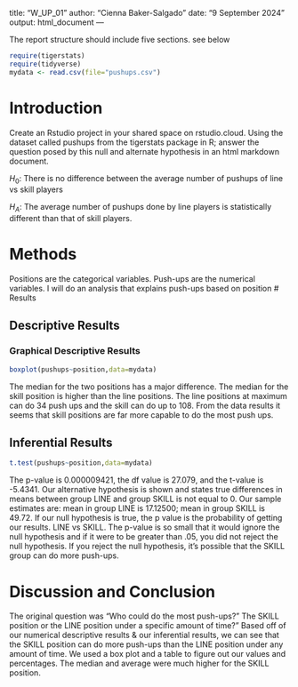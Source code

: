 
title: "W_UP_01"
author: "Cienna Baker-Salgado"
date: "9 September 2024"
output: html_document
---



The report structure should include five sections.  see below



```r
require(tigerstats)
require(tidyverse)
mydata <- read.csv(file="pushups.csv")
```

# Introduction

<!--In this section you explain what you are trying to show. Where did the data come from? What is the research or other question you are trying to answer?!-->

Create an Rstudio project in your shared space on rstudio.cloud.  Using the dataset called pushups from the tigerstats package in R; answer the question posed by this null and alternate hypothesis in an html markdown document.

$H_0$: There is no difference between the average number of pushups of line vs skill players

$H_A$: The average number of pushups done by line players is statistically different than that of skill players.

# Methods

<!--Decide on your methods: use "variable analysis" or other appropriate descriptors. Make sure to choose at least one graphical method and at least one numerical method.!-->
Positions are the categorical variables. Push-ups are the numerical variables. I will do an analysis that explains push-ups based on position
# Results

<!--Divide this section into two sub-sections: One for your descriptive results and one for your inferential results.!-->

## Descriptive Results

### Graphical Descriptive Results
```r
boxplot(pushups~position,data=mydata)
```
<!--Graphical results here. Make sure to show your code. Provide appropriate labels for axes, giving units if possible, and provide a good title for the graph, too. Use the graphical results to describe the patterns if any that exist in the data as focused toward the research question!-

The push-ups are on the y-axis and positions on the x-axis of the box plot. On the box plot, there is a large segment on each whisker plot. The average push-ups for the positions looks to be different. The skill position seems to do more push-ups based off of the y-axis (pushups)

### Numerical Descriptive Results
```r
favstats(pushups~position,data=mydata)
```


<!--Numerical results go here. Use the numerical results to describe the patterns if any that exist in the data as focused toward the research question!-->


The median for the two positions has a major difference. The median for the skill position is higher than the line positions. The line positions at maximum can do  34 push ups and the skill can do up to 108. From the data results it seems that skill positions are far more capable to do the most push ups.

## Inferential Results
```r
t.test(pushups~position,data=mydata)
```


<!--State hypothesis clearly. Make sure your discussion of the inferential test covers all the aspects that the test output produces, such as test statistic, p-value etc. Make a decision about the null hypothesis, explain the assumptions on which the selected test/procedure was based, and why the chosen procedure satisfys the assumptions and is appropriate to answer the research question!-->


The p-value is 0.000009421, the df value is 27.079, and the t-value is -5.4341. Our alternative hypothesis is shown and states true differences in means between group LINE and group SKILL is not equal to 0. Our sample estimates are: mean in group LINE is 17.12500; mean in group SKILL is 49.72. If our null hypothesis is true, the p value is the probability of getting our results. LINE vs SKILL. The p-value is so small that it would ignore the null hypothesis and if it were to be greater than .05, you did not reject the null hypothesis. If you reject the null hypothesis, it's possible that the SKILL group can do more push-ups.

# Discussion and Conclusion

<!--Discussion and conclusion here. If you found a relationship be sure to consider whether the relationship occurs because one of the variavbles causes the other, or whether they perhasps are related for some other reason. Watch the chapter 6 videos from the GeorgeTown videos collection.!-->

The original question was "Who could do the most push-ups?" The SKILL position or the LINE position under a specific amount of time?" Based off of our numerical descriptive results & our inferential results, we can see that the SKILL position can do more push-ups than the LINE position under any amount of time. We used a box plot and a table to figure out our values and percentages. The median and average were much higher for the SKILL position.
